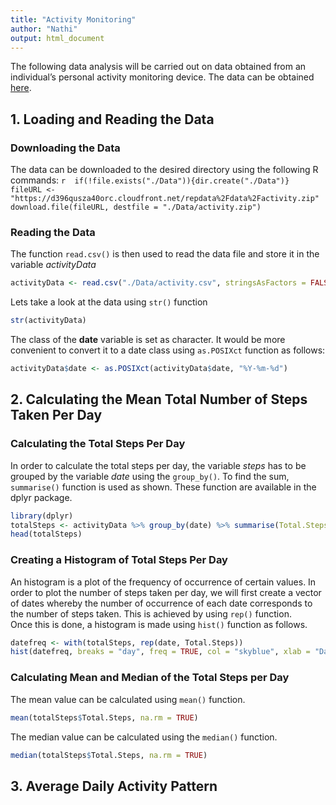 ```yaml
---
title: "Activity Monitoring"
author: "Nathi"
output: html_document
---
```

The following data analysis will be carried out on data obtained from an individual's
personal activity monitoring device. The data can be obtained [here](https://d396qusza40orc.cloudfront.net/repdata%2Fdata%2Factivity.zip).  

## **1. Loading and Reading the Data**

### Downloading the Data
The data can be downloaded to the desired directory using the following R commands:
 ```r
 if(!file.exists("./Data")){dir.create("./Data")}
 fileURL <- "https://d396qusza40orc.cloudfront.net/repdata%2Fdata%2Factivity.zip"
 download.file(fileURL, destfile = "./Data/activity.zip")
 ```
 
### Reading the Data
 The function `read.csv()` is then used to read the data file and store it in the variable *activityData*
```r
activityData <- read.csv("./Data/activity.csv", stringsAsFactors = FALSE)
```

Lets take a look at the data using `str()` function
```r
str(activityData)
```

The class of the **date** variable is set as character. It would be more convenient to convert it to 
a date class using `as.POSIXct` function as follows:
```r
activityData$date <- as.POSIXct(activityData$date, "%Y-%m-%d")
```  

## **2. Calculating the Mean Total Number of Steps Taken Per Day**

### Calculating the Total Steps Per Day
In order to calculate the total steps per day, the variable *steps* has to be grouped by the variable *date* using the `group_by()`. To find the sum, `summarise()` function is used as shown. These function are available in the dplyr package.
```r
library(dplyr)
totalSteps <- activityData %>% group_by(date) %>% summarise(Total.Steps = sum(steps, na.rm = TRUE))
head(totalSteps)
```

### Creating a Histogram of Total Steps Per Day
An histogram is a plot of the frequency of occurrence of certain values. In order to plot the number of steps taken per day, we will first create a vector of dates whereby the number of occurrence of each date corresponds to the number of steps taken. This is achieved by using `rep()` function.  
Once this is done, a histogram is made using `hist()` function as follows.
```r
datefreq <- with(totalSteps, rep(date, Total.Steps))
hist(datefreq, breaks = "day", freq = TRUE, col = "skyblue", xlab = "Date",ylab = "Steps", main = "Steps per Day", format = "%d/%m")
```

### Calculating Mean and Median of the Total Steps per Day
The mean value can be calculated using `mean()` function.
```r
mean(totalSteps$Total.Steps, na.rm = TRUE)
```
The median value can be calculated using the `median()` function.
```r
median(totalSteps$Total.Steps, na.rm = TRUE)
```
## **3. Average Daily Activity  Pattern**


